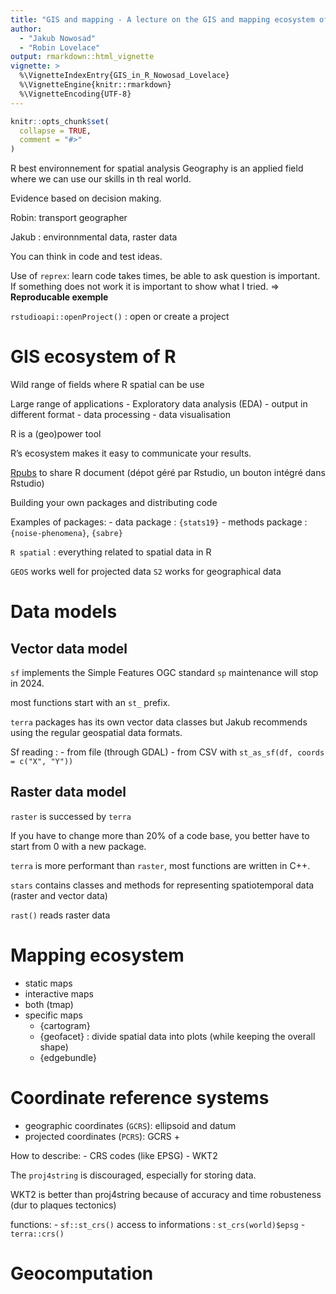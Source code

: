 ---
title: "GIS and mapping - A lecture on the GIS and mapping ecosystem of R"
author:
  - "Jakub Nowosad"
  - "Robin Lovelace"
output: rmarkdown::html_vignette
vignette: >
  %\VignetteIndexEntry{GIS_in_R_Nowosad_Lovelace}
  %\VignetteEngine{knitr::rmarkdown}
  %\VignetteEncoding{UTF-8}
---

```{r, include = FALSE}
knitr::opts_chunk$set(
  collapse = TRUE,
  comment = "#>"
)
```


R best environnement for spatial analysis
Geography is an applied field where we can use our skills in th real world.

Evidence based on decision making.

Robin: transport geographer

Jakub : environnmental data, raster data

You can think in code and test ideas.

Use of `reprex`: 
learn code takes times, 
be able to ask question is important. 
If something does not work it is important to show what I tried.
=> **Reproducable exemple**

`rstudioapi::openProject()` : open or create a project

# GIS ecosystem of R

Wild range of fields where R spatial can be use

Large range of applications 
- Exploratory data analysis (EDA)
- output in different format
- data processing
- data visualisation


R is a (geo)power tool

R's ecosystem makes it easy to communicate your results.

[Rpubs](rpubs.com) to share R document (dépot géré par Rstudio, un bouton intégré dans Rstudio)

Building your own packages and distributing code

Examples of packages:
- data package : `{stats19}`
- methods package : `{noise-phenomena}`, `{sabre}`

`R spatial` : everything related to spatial data in R 

`GEOS` works well for projected data
`S2`  works for geographical data

# Data models
## Vector data model

`sf` implements the Simple Features OGC standard
`sp` maintenance will stop in 2024.

most functions start with an `st_` prefix.

`terra` packages has its own vector data classes but Jakub recommends using the regular geospatial data formats.


Sf reading :
- from file (through GDAL)
- from CSV with `st_as_sf(df, coords = c("X", "Y"))`

## Raster data model

`raster` is successed by `terra`

If you have to change more than 20% of a code base, you better have to start from 0 with a new package.

`terra` is more performant than `raster`, most functions are written in C++.


`stars` contains classes and methods for representing spatiotemporal data (raster and vector data)

`rast()` reads raster data

# Mapping ecosystem

- static maps
- interactive maps
- both (tmap)
- specific maps
  - {cartogram}
  - {geofacet} : divide spatial data into plots (while keeping the overall shape)
  - {edgebundle}
  
# Coordinate reference systems
- geographic coordinates (`GCRS`): ellipsoid and datum
- projected coordinates (`PCRS`): GCRS + 

How to describe:
- CRS codes (like EPSG)
- WKT2

The `proj4string` is discouraged, especially for storing data.

WKT2 is better than proj4string because of accuracy and time robusteness (dur to plaques tectonics)

functions:
- `sf::st_crs()` access to informations : `st_crs(world)$epsg`
- `terra::crs()`

# Geocomputation
